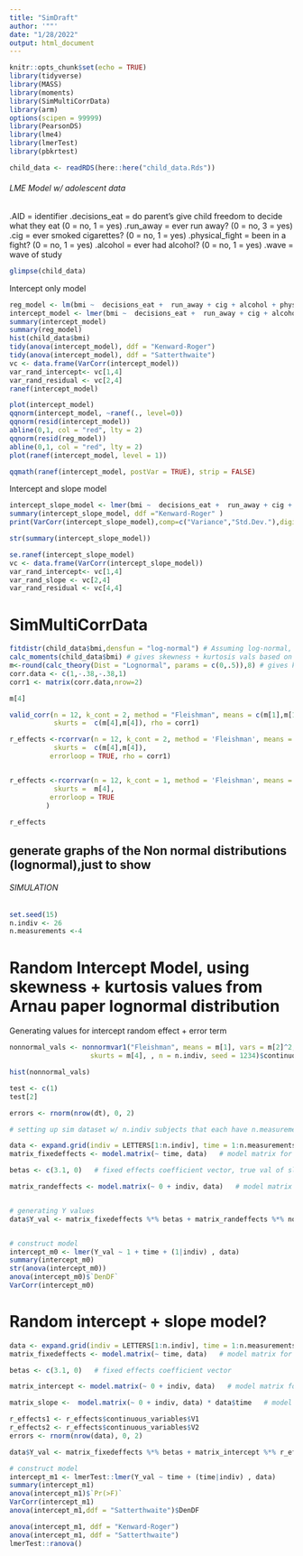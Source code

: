 ```yaml
---
title: "SimDraft"
author: '""'
date: "1/28/2022"
output: html_document
---
```


```r
knitr::opts_chunk$set(echo = TRUE)
library(tidyverse)
library(MASS)
library(moments)
library(SimMultiCorrData)
library(arm)
options(scipen = 99999)
library(PearsonDS)
library(lme4)
library(lmerTest)
library(pbkrtest)

child_data <- readRDS(here::here("child_data.Rds"))
```

###### LME Model w/ adolescent data

.AID = identifier
.decisions_eat = do parent's give child freedom to decide what they eat (0 = no, 1 = yes)
.run_away = ever run away? (0 = no, 3 = yes)
.cig = ever smoked cigarettes? (0 = no, 1 = yes)
.physical_fight = been in a fight? (0 = no, 1 = yes)
.alcohol = ever had alcohol? (0 = no, 1 = yes)
.wave = wave of study 
```r
glimpse(child_data)
```

Intercept only model
```r
reg_model <- lm(bmi ~  decisions_eat +  run_away + cig + alcohol + physical_fight + real_age  + wave, child_data)
intercept_model <- lmer(bmi ~  decisions_eat +  run_away + cig + alcohol + physical_fight + real_age + (1|AID) + wave, child_data) 
summary(intercept_model)
summary(reg_model)
hist(child_data$bmi)
tidy(anova(intercept_model), ddf = "Kenward-Roger")
tidy(anova(intercept_model), ddf = "Satterthwaite")
vc <- data.frame(VarCorr(intercept_model))
var_rand_intercept<- vc[1,4]
var_rand_residual <- vc[2,4]
ranef(intercept_model)

plot(intercept_model)
qqnorm(intercept_model, ~ranef(., level=0))
qqnorm(resid(intercept_model))
abline(0,1, col = "red", lty = 2)
qqnorm(resid(reg_model))
abline(0,1, col = "red", lty = 2)
plot(ranef(intercept_model, level = 1))

qqmath(ranef(intercept_model, postVar = TRUE), strip = FALSE)
```

Intercept and slope model

```r
intercept_slope_model <- lmer(bmi ~  decisions_eat +  run_away + cig + alcohol + physical_fight + real_age + wave + ( wave |AID), child_data) 
summary(intercept_slope_model, ddf ="Kenward-Roger" )
print(VarCorr(intercept_slope_model),comp=c("Variance","Std.Dev."),digits=2)

str(summary(intercept_slope_model))

se.ranef(intercept_slope_model)
vc <- data.frame(VarCorr(intercept_slope_model))
var_rand_intercept<- vc[1,4]
var_rand_slope <- vc[2,4]
var_rand_residual <- vc[4,4]

```

# SimMultiCorrData

```r

fitdistr(child_data$bmi,densfun = "log-normal") # Assuming log-normal, find parameters
calc_moments(child_data$bmi) # gives skewness + kurtosis vals based on data 
m<-round(calc_theory(Dist = "Lognormal", params = c(0,.5)),8) # gives kurt + skew based on parameters from line 53
corr.data <- c(1,-.38,-.38,1)
corr1 <- matrix(corr.data,nrow=2)

m[4]

valid_corr(n = 12, k_cont = 2, method = "Fleishman", means = c(m[1],m[1]), vars = c(m[2],m[2]), skews = c(m[3],m[3]),
           skurts =  c(m[4],m[4]), rho = corr1)

r_effects <-rcorrvar(n = 12, k_cont = 2, method = 'Fleishman', means = c(m[1],m[1]), vars = c(m[2],m[2]), skews = c(m[3],m[3]),
           skurts =  c(m[4],m[4]),
          errorloop = TRUE, rho = corr1)


r_effects <-rcorrvar(n = 12, k_cont = 1, method = 'Fleishman', means = m[1], vars = m[2], skews = m[3],
           skurts =  m[4],
          errorloop = TRUE
         )
        
r_effects

```

## generate graphs of the Non normal distributions (lognormal),just to show



###### SIMULATION

```r
set.seed(15)
n.indiv <- 26
n.measurements <-4
```

# Random Intercept Model, using skewness + kurtosis values from Arnau paper lognormal distribution 

Generating values for intercept random effect + error term
```r
nonnormal_vals <- nonnormvar1("Fleishman", means = m[1], vars = m[2]^2, skews =  m[3],
                    skurts = m[4], , n = n.indiv, seed = 1234)$continuous_variable$V1

hist(nonnormal_vals)

test <- c(1)
test[2]

errors <- rnorm(nrow(dt), 0, 2)
```

```r
# setting up sim dataset w/ n.indiv subjects that each have n.measurements data points at different time points 

data <- expand.grid(indiv = LETTERS[1:n.indiv], time = 1:n.measurements)
matrix_fixedeffects <- model.matrix(~ time, data)   # model matrix for fixed effects

betas <- c(3.1, 0)   # fixed effects coefficient vector, true val of slope is 0 

matrix_randeffects <- model.matrix(~ 0 + indiv, data)   # model matrix for random intercepts


# generating Y values
data$Y_val <- matrix_fixedeffects %*% betas + matrix_randeffects %*% nonnormal_vals + errors


# construct model
intercept_m0 <- lmer(Y_val ~ 1 + time + (1|indiv) , data) 
summary(intercept_m0)
str(anova(intercept_m0))
anova(intercept_m0)$`DenDF`
VarCorr(intercept_m0)
```


# Random intercept + slope model?

```r

data <- expand.grid(indiv = LETTERS[1:n.indiv], time = 1:n.measurements)
matrix_fixedeffects <- model.matrix(~ time, data)   # model matrix for fixed effects

betas <- c(3.1, 0)   # fixed effects coefficient vector

matrix_intercept <- model.matrix(~ 0 + indiv, data)   # model matrix for random intercepts

matrix_slope <-  model.matrix(~ 0 + indiv, data) * data$time   # model matrix for random slopes

r_effects1 <- r_effects$continuous_variables$V1
r_effects2 <- r_effects$continuous_variables$V2
errors <- rnorm(nrow(data), 0, 2)  

data$Y_val <- matrix_fixedeffects %*% betas + matrix_intercept %*% r_effects1 + matrix_slope %*% r_effects2 + errors

# construct model
intercept_m1 <- lmerTest::lmer(Y_val ~ time + (time|indiv) , data) 
summary(intercept_m1)
anova(intercept_m1)$`Pr(>F)`
VarCorr(intercept_m1)
anova(intercept_m1,ddf = "Satterthwaite")$DenDF

anova(intercept_m1, ddf = "Kenward-Roger")
anova(intercept_m1, ddf = "Satterthwaite")
lmerTest::ranova()
```

